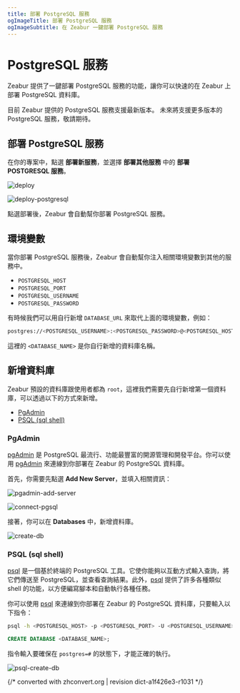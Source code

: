 ```yaml
---
title: 部署 PostgreSQL 服務
ogImageTitle: 部署 PostgreSQL 服務
ogImageSubtitle: 在 Zeabur 一鍵部署 PostgreSQL 服務
---
```



# PostgreSQL 服務

Zeabur 提供了一鍵部署 PostgreSQL 服務的功能，讓你可以快速的在 Zeabur 上部署 PostgreSQL 資料庫。

<Callout type="info" emoji="ℹ️">
  目前 Zeabur 提供的 PostgreSQL 服務支援最新版本。
  未來將支援更多版本的 PostgreSQL 服務，敬請期待。
</Callout>

## 部署 PostgreSQL 服務

在你的專案中，點選 **部署新服務**，並選擇 **部署其他服務** 中的 **部署 POSTGRESQL 服務**。

![deploy](/framework/deploy.zh-TW.png)

![deploy-postgresql](/databases/deploy-postgresql.zh-TW.png)

點選部署後，Zeabur 會自動幫你部署 PostgreSQL 服務。

## 環境變數

當你部署 PostgreSQL 服務後，Zeabur 會自動幫你注入相關環境變數到其他的服務中。

 - `POSTGRESQL_HOST`
 - `POSTGRESQL_PORT`
 - `POSTGRESQL_USERNAME`
 - `POSTGRESQL_PASSWORD`

有時候我們可以用自行新增 `DATABASE_URL` 來取代上面的環境變數，例如：

```bash copy
postgres://<POSTGRESQL_USERNAME>:<POSTGRESQL_PASSWORD>@<POSTGRESQL_HOST>:<POSTGRESQL_PORT>/<DATABASE_NAME>
```

這裡的 `<DATABASE_NAME>` 是你自行新增的資料庫名稱。

## 新增資料庫

Zeabur 預設的資料庫跟使用者都為 `root`，這裡我們需要先自行新增第一個資料庫，可以透過以下的方式來新增。

 - [PgAdmin](#pgadmin)
 - [PSQL (sql shell)](#psql-sql-shell)

### PgAdmin

[pgAdmin](https://www.pgadmin.org/) 是 PostgreSQL 最流行、功能最豐富的開源管理和開發平台。你可以使用 [pgAdmin](https://www.pgadmin.org/) 來連線到你部署在 Zeabur 的 PostgreSQL 資料庫。

首先，你需要先點選 **Add New Server**，並填入相關資訊：

![pgadmin-add-server](/databases/pgsql/pgadmin-add-server.jpg)

![connect-pgsql](/databases/pgsql/connect-pgsql.png)

接著，你可以在 **Databases** 中，新增資料庫。

![create-db](/databases/pgsql/create-db.png)

### PSQL (sql shell)

[psql](https://www.postgresql.org/docs/current/app-psql.html) 是一個基於終端的 PostgreSQL 工具。它使你能夠以互動方式輸入查詢，將它們傳送至 PostgreSQL，並查看查詢結果。此外，[psql](https://www.postgresql.org/docs/current/app-psql.html) 提供了許多各種類似 shell 的功能，以方便編寫腳本和自動執行各種任務。

你可以使用 [psql](https://www.postgresql.org/docs/current/app-psql.html) 來連線到你部署在 Zeabur 的 PostgreSQL 資料庫，只要輸入以下指令：

```bash copy
psql -h <POSTGRESQL_HOST> -p <POSTGRESQL_PORT> -U <POSTGRESQL_USERNAME> -W
```

```sql copy
CREATE DATABASE <DATABASE_NAME>;
```

指令輸入要確保在 `postgres=#` 的狀態下，才能正確的執行。

![psql-create-db](/databases/pgsql/psql-create-db.png)

{/* converted with zhconvert.org | revision dict-a1f426e3-r1031 */}
